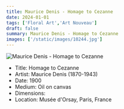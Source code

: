 ```yaml
---
title: Maurice Denis - Homage to Cezanne
date: 2024-01-01
tags: ['Floral Art','Art Nouveau']
draft: false
summary: Maurice Denis - Homage to Cezanne
images: ['/static/images/10244.jpg']
---
```


![Maurice Denis - Homage to Cezanne](/static/images/10244.jpg)

* Title: Homage to Cezanne
* Artist: Maurice Denis (1870-1943)
* Date: 1900
* Medium: Oil on canvas
* Dimensions: 
* Location: Musée d'Orsay, Paris, France


